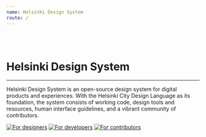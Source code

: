 ```yaml
---
name: Helsinki Design System
route: /
---
```



<img src={headerImgURL} alt="" />
<br/><br/><br/>

# Helsinki Design System

---

Helsinki Design System is an open-source design system for digital products and experiences. With the Helsinki City Design Language as its foundation, the system consists of working code, design tools and resources, human interface guidelines, and a vibrant community of contributors.

[![For designers](../static/for_designers.svg)](/guidelines/designers)
[![For developers](../static/for_developers.svg)](/guidelines/developers)
[![For contributors](../static/for_contributors.svg)](/get-started)
